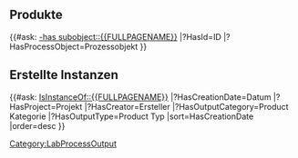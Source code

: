 <includeonly>

== Produkte ==
{{#ask: [[Category:LabProcessOutput]] [[-has subobject::{{FULLPAGENAME}}]]
<!-- |?wiki id=Wiki ID-->
|?HasId=ID
|?HasProcessObject=Prozessobjekt
<!-- |mainlabel=- -->
}}


== Erstellte Instanzen ==

{{#ask: <!-- [[Category:LabObject]] --> [[IsInstanceOf::{{FULLPAGENAME}}]]
|?HasCreationDate=Datum
|?HasProject=Projekt
|?HasCreator=Ersteller
|?HasOutputCategory=Product Kategorie
|?HasOutputType=Product Typ
|sort=HasCreationDate
|order=desc
}}
</includeonly>